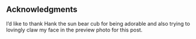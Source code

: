 ## Acknowledgments {.appendix}

I'd like to thank Hank the sun bear cub for being adorable and also trying to lovingly claw my face in the preview photo for this post.